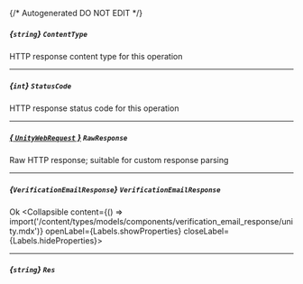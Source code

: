 {/* Autogenerated DO NOT EDIT  */}

##### *{`string`}* `ContentType`
HTTP response content type for this operation

---
##### *{`int`}* `StatusCode`
HTTP response status code for this operation

---
##### [*{ `UnityWebRequest` }*](https://docs.unity3d.com/2021.3/Documentation/ScriptReference/Networking.UnityWebRequest.html) `RawResponse`
Raw HTTP response; suitable for custom response parsing

---
##### *{`VerificationEmailResponse`}* `VerificationEmailResponse`
Ok
<Collapsible content={() => import('/content/types/models/components/verification_email_response/unity.mdx')} openLabel={Labels.showProperties} closeLabel={Labels.hideProperties}>
</Collapsible>

---
##### *{`string`}* `Res`


